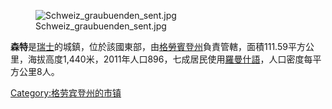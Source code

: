 [[Image:Schweiz_graubuenden_sent.jpg|right]]

'''森特'''是[[瑞士|瑞士]]的城鎮，位於該國東部，由[[格勞賓登州|格勞賓登州]]負責管轄，面積111.59平方公里，海拔高度1,440米，2011年人口896，七成居民使用[[羅曼什語|羅曼什語]]，人口密度每平方公里8人。

{{Switzerland-geo-stub}}
[[Category:格劳宾登州的市镇|Category:格劳宾登州的市镇]]